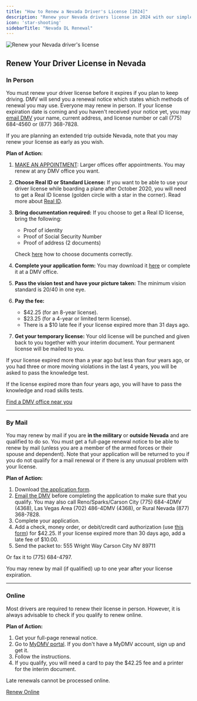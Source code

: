 ```yaml
---
title: "How to Renew a Nevada Driver's License [2024]"
description: "Renew your Nevada drivers license in 2024 with our simple, step-by-step guide. Find all the necessary requirements, forms, fees, and online renewal options to ensure a hassle-free experience. Stay legal and avoid fines - start your renewal process now!"
icon: 'star-shooting'
sidebarTitle: "Nevada DL Renewal"
---
```

![Renew your Nevada driver's license](https://driving-tests.org/wp-content/uploads/2024/07/renew-nevada-drivers-license.jpg)
## Renew Your Driver License in Nevada

### In Person

You must renew your driver license before it expires if you plan to keep driving. DMV will send you a renewal notice which states which methods of renewal you may use. Everyone may renew in person. If your license expiration date is coming and you haven't received your notice yet, you may [email DMV](http://dmvnv.com/contact_us.asp) your name, current address, and license number or call (775) 684-4560 or (877) 368-7828.

If you are planning an extended trip outside Nevada, note that you may renew your license as early as you wish.

**Plan of Action:**
1. [MAKE AN APPOINTMENT](http://dmvnv.com/dashpass.htm): Larger offices offer appointments. You may renew at any DMV office you want.
2. **Choose Real ID or Standard License:** If you want to be able to use your driver license while boarding a plane after October 2020, you will need to get a Real ID license (golden circle with a star in the corner). Read more about [Real ID](https://www.dhs.gov/real-id).
3. **Bring documentation required:** If you choose to get a Real ID license, bring the following:
   - Proof of identity
   - Proof of Social Security Number
   - Proof of address (2 documents)

   Check [here](http://www.dmvnv.com/dlresidency.htm) how to choose documents correctly.
4. **Complete your application form:** You may download it [here](http://www.dmvnv.com/pdfforms/dmv002en.pdf) or complete it at a DMV office.
5. **Pass the vision test and have your picture taken:** The minimum vision standard is 20/40 in one eye.
6. **Pay the fee:** 
   - $42.25 (for an 8-year license).
   - $23.25 (for a 4-year or limited term license).
   - There is a $10 late fee if your license expired more than 31 days ago.
7. **Get your temporary license:** Your old license will be punched and given back to you together with your interim document. Your permanent license will be mailed to you.

If your license expired more than a year ago but less than four years ago, or you had three or more moving violations in the last 4 years, you will be asked to pass the knowledge test.

If the license expired more than four years ago, you will have to pass the knowledge and road skills tests.

[Find a DMV office near you](https://driving-tests.org/dmv-near-me/)

---

### By Mail

You may renew by mail if you are **in the military** or **outside Nevada** and are qualified to do so. You must get a full-page renewal notice to be able to renew by mail (unless you are a member of the armed forces or their spouse and dependent). Note that your application will be returned to you if you do not qualify for a mail renewal or if there is any unusual problem with your license.

**Plan of Action:**
1. Download [the application form](http://dmvnv.com/pdfforms/dmv204.pdf).
2. [Email the DMV](http://dmvnv.com/contact_us.asp) before completing the application to make sure that you qualify. You may also call Reno/Sparks/Carson City (775) 684-4DMV (4368), Las Vegas Area (702) 486-4DMV (4368), or Rural Nevada (877) 368-7828.
3. Complete your application.
4. Add a check, money order, or debit/credit card authorization (use [this form](http://www.dmvnv.com/pdfforms/vp205.pdf)) for $42.25. If your license expired more than 30 days ago, add a late fee of $10.00.
5. Send the packet to:
555 Wright Way Carson City NV 89711

Or fax it to (775) 684-4797.

You may renew by mail (if qualified) up to one year after your license expiration.

---

### Online

Most drivers are required to renew their license in person. However, it is always advisable to check if you qualify to renew online.

**Plan of Action:**
1. Get your full-page renewal notice.
2. Go to [MyDMV portal](https://dmvapp.nv.gov/DMV/Application/DMVPortal/Pages/Default.aspx). If you don't have a MyDMV account, sign up and get it.
3. Follow the instructions.
4. If you qualify, you will need a card to pay the $42.25 fee and a printer for the interim document.

Late renewals cannot be processed online.

[Renew Online](https://dmvapp.nv.gov/DMV/Application/DMVPortal/Pages/Default.aspx)

<Snippet file="renewal-state-block.mdx" />